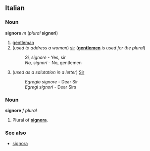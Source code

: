 ==Italian==
===Noun===
'''signore''' ''m'' (''plural'' '''signori''')

#[[gentleman]]
#(''used to address a woman'') [[sir]] ('''[[gentlemen]]''' ''is used for the plural'')
#:''Sì, signore'' - Yes, sir
#:''No, signori'' - No, gentlemen
#(''used as a salutation in a letter'') [[Sir]]
#:''Egregio signore'' - Dear Sir
#:''Egregi signori'' - Dear Sirs

===Noun===
'''signore''' ''f plural''

#Plural of '''[[signora]]'''.

===See also===
*[[signora]]